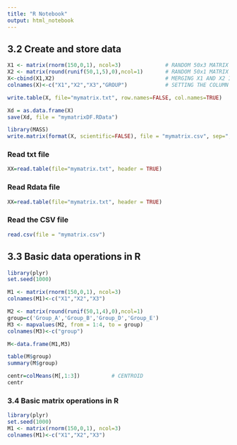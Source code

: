 ```yaml
---
title: "R Notebook"
output: html_notebook
---
```


## 3.2 Create and store data

```r
X1 <- matrix(rnorm(150,0,1), ncol=3)              # RANDOM 50x3 MATRIX X
X2 <- matrix(round(runif(50,1,5),0),ncol=1)       # RANDOM 50x1 MATRIX (COLUMN)
X<-cbind(X1,X2)                                   # MERGING X1 AND X2 INTO MATRIX X
colnames(X)<-c("X1","X2","X3","GROUP")            # SETTING THE COLUMN LABELS
```

```r
write.table(X, file="mymatrix.txt", row.names=FALSE, col.names=TRUE)
```

```r
Xd = as.data.frame(X)
save(Xd, file = "mymatrixDF.RData")
```

```r
library(MASS)
write.matrix(format(X, scientific=FALSE), file = "mymatrix.csv", sep=",")
```


### Read txt file

```r
XX=read.table(file="mymatrix.txt", header = TRUE)
```

### Read Rdata file

```r
XX=read.table(file="mymatrix.txt", header = TRUE)
```

### Read the CSV file

```r
read.csv(file = "mymatrix.csv")
```

## 3.3 Basic data operations in R

```r
library(plyr) 
set.seed(1000)

M1 <- matrix(rnorm(150,0,1), ncol=3)              
colnames(M1)<-c("X1","X2","X3")

M2 <- matrix(round(runif(50,1,4),0),ncol=1)       
group=c('Group_A','Group_B','Group_D','Group_E')
M3 <- mapvalues(M2, from = 1:4, to = group)
colnames(M3)<-c("group")

M<-data.frame(M1,M3)     

table(M$group)
summary(M$group)

centr=colMeans(M[,1:3])          # CENTROID
centr

```

### 3.4 Basic matrix operations in R

```r
library(plyr) 
set.seed(1000)
M1 <- matrix(rnorm(150,0,1), ncol=3)              
colnames(M1)<-c("X1","X2","X3")
```

